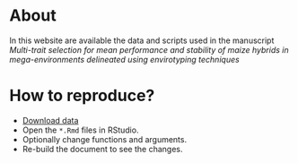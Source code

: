<!-- % About -->
# <i class="fas fa-glasses"></i>About {-}
In this website are available the data and scripts used in the manuscript *Multi-trait selection for mean performance and stability of maize hybrids in mega-environments delineated using envirotyping techniques*


# <i class="fas fa-code"></i>How to reproduce? {-}

* [Download data](https://github.com/TiagoOlivoto/paper_maize_huanghuaihai/archive/refs/heads/master.zip)
* Open the `*.Rmd` files in RStudio.
* Optionally change functions and arguments.
* Re-build the document to see the changes.


<!-- academic icons -->
<link rel="stylesheet" href="https://cdn.jsdelivr.net/gh/jpswalsh/academicons@1/css/academicons.min.css">
<!-- font awesome -->
<script src="https://kit.fontawesome.com/1f72d6921a.js" crossorigin="anonymous"></script>

